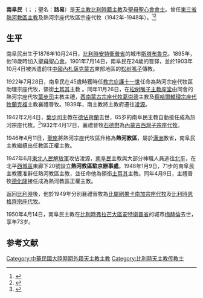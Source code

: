{{Infobox Christian leader
| type             = bishop
| name             = 南阜民<br />Louis Janssens
| honorific-suffix = [[聖母聖心會|聖母聖心會會士]]
| title            = [[天主教熱河教區|前熱河教區主教]]
| image            = 
| caption          = 
| image_size       = 
| province         = 
| diocese          = [[天主教熱河教區|熱河教區]]
| see              = 
| appointed        = 1946年4月11日
| term_start       = 
| term_end         = 1948年1月9日
| predecessor      = [[葉步司|葉步司]]
| successor        = [[德化隆|德化隆]]
| other_post       = 領銜[[土耳其|土耳其]]{{link-it|阿卡拉索教區|Diocesi di Acarasso}}主教 (1948年-1950年)
| ordination       = 1901年7月14日
| ordained_by      = 
| consecration     = 1922年11月26日
| consecrated_by   = [[葉步司|葉步司]]
| cardinal         = 
| created_cardinal_by = 
| rank             = 
| birth_date       = 1876年10月24日
| birth_place      = [[比利時|比利時]][[安特衛普省|安特衛普省]][[斯塔布魯克|斯塔布魯克]]
| death_date       = 1950年4月14日 (73歲)
| death_place      = [[比利時|比利時]][[弗拉芒大區|弗拉芒大區]][[安特衛普省|安特衛普省]][[梅赫倫|梅赫倫]]
| religion         = [[天主教|天主教]]
| residence        = 
| profession       =
| alma_mater       = 
| nationality      = [[比利時|比利時籍]]
| previous_post    = {{unbulleted list|熱河宗座代牧區宗座代牧 (1942年-1946年)|熱河宗座代牧區助理宗座代牧 (1922年-1942年)|領銜[[土耳其|土耳其]]{{link-it|福斯蒂諾波利教區|Diocesi di Faustinopoli}}主教 (1922年-1946年)}}
| motto            = 
| signature        = 
| coat_of_arms     = 
}}
'''南阜民'''（{{lang-en|Louis Janssens}}；{{bd|1876年|10月24日|1950年|4月14日|catIdx=南阜民}}；聖名：'''路易'''）是[[天主教|天主教]][[比利時|比利時籍]][[主教|主教]]及[[聖母聖心會|聖母聖心會會士]]。曾任[[東三省|東三省]][[天主教熱河教區|熱河教區主教]]及熱河宗座代牧區宗座代牧（1942年-1948年）。<ref>{{Cite web |url=http://www.gcatholic.org/dioceses/diocese/jeho0.htm |title=Diocese of Rehe 熱河 |access-date=2022年3月15日 |archive-date=2013年10月15日 |archive-url=https://web.archive.org/web/20131015041754/http://www.gcatholic.org/dioceses/diocese/jeho0.htm |dead-url=no }}</ref><ref>{{Cite web |url=http://www.catholic-hierarchy.org/bishop/bjansl.html |title=Bishop Louis Janssens, C.I.C.M. † |accessdate=2020年1月11日 |archive-date=2022年3月22日 |archive-url=https://web.archive.org/web/20220322150720/http://www.catholic-hierarchy.org/bishop/bjansl.html |dead-url=no }}</ref>

==生平==
南阜民出生于1876年10月24日，[[比利時|比利時]][[安特衛普省|安特衛普省]]的城市[[斯塔布魯克|斯塔布魯克]]。1895年，他18歲時加入[[聖母聖心會|聖母聖心會]]。1901年7月14日，南阜民在24歲的晋铎，並於1903年10月4日被派遣前往[[中國|中國]][[內札薩克蒙古|內札薩克蒙古]]東部地區的[[松树嘴子|松树嘴子]]傳教。

1922年7月28日，南阜民在45歲時獲時任[[教宗|教宗]][[庇護十一世|庇護十一世]]任命為熱河宗座代牧區助理宗座代牧，領銜[[土耳其|土耳其]]{{link-it|福斯蒂諾波利教區|Diocesi di Faustinopoli}}主教 。同年11月26日，在[[松树嘴子主教座堂|松树嘴子主教座堂]]由同會的熱河宗座代牧[[葉步司|葉步司]]主教主禮，[[天主教綏遠總教區|西南蒙古宗座代牧]][[葛崇德|葛崇德]]主教及[[天主教西灣子教區|察哈爾輔理宗座代牧]][[蘭克複|蘭克複]]主教襄禮晉牧。1939年，南主教將主教府遷往[[凌源|凌源]]。

1942年2月4日，[[葉步司|葉步司]]主教在[[第二次世界大戰中的荷蘭|德佔荷蘭]]去世，65岁的南阜民主教自動接任成為热河宗座代牧。<ref>{{cite web |url=https://archives.catholic.org.hk/In%20Memoriam/Clergy-Brother/P-Sun.htm |title=孫保祿修士 |date=2008年3月25日 |website=香港天主教教區檔案 |publisher=[[天主教香港教區|天主教香港教區]] |access-date=2019年3月26日 |quote=一九三七年，耶穌聖心門徒會創辦人南阜民主教任命孫修士，擔任赤峰縣指南高校的校長。 |archive-date=2018-12-27 |archive-url=https://web.archive.org/web/20181227133140/https://archives.catholic.org.hk/In%20Memoriam/Clergy-Brother/P-Sun.htm |dead-url=no }}</ref>1932年4月17日，襄禮晉牧[[石德懋|石德懋]]為[[內蒙古|內蒙古]][[天主教西灣子教區|西灣子宗座代牧]]。

1946年4月11日，[[聖座|聖座]]將熱河宗座代牧區升格為'''熱河教區'''，屬於[[奉天總教區|满洲]]教省，南阜民主教繼續出任教區正權主教。

1947年6月[[東北人民解放軍|東北人民解放軍]]攻佔淩源，[[南阜民|南阜民]]主教與大部分神職人員逃往[[北平|北平]]，在北平[[西城區|西城區]]東廊下20號設立'''熱河教區駐京辦事處'''。1948年1月9日，71步的南阜民主教獲准辭任熱河教區主教，並任命他為領銜[[土耳其|土耳其]]{{link-it|阿卡拉索教區|Diocesi di Acarasso}}主教。同年4月9日，主禮晉牧[[德化隆|德化隆]]接任成為熱河教區正權主教。

返回[[比利時|比利時]]後，他於1949年分別襄禮晉牧{{link-de|伯納德·梅爾斯|Bernard Mels}}為[[比屬剛果|比屬剛果]][[天主教卡南加總教區|卡南加宗座代牧]]及{{link-de|若瑟·馬丁|Joseph Martin (Bischof)}}[[天主教恩格齊教區|比利時恩格齊宗座代牧]]。

1950年4月14日，南阜民主教在[[比利時|比利時]][[弗拉芒大區|弗拉芒大區]][[安特衛普省|安特衛普省]]的城市[[梅赫倫|梅赫倫]]去世，享年73岁。

==参考文献==
<div class="references-small">
<references />
</div>

{{赴華外國傳教士列表}}

[[Category:中華民國大陸時期外籍天主教主教|Category:中華民國大陸時期外籍天主教主教]]
[[Category:比利時天主教传教士|Category:比利時天主教传教士]]